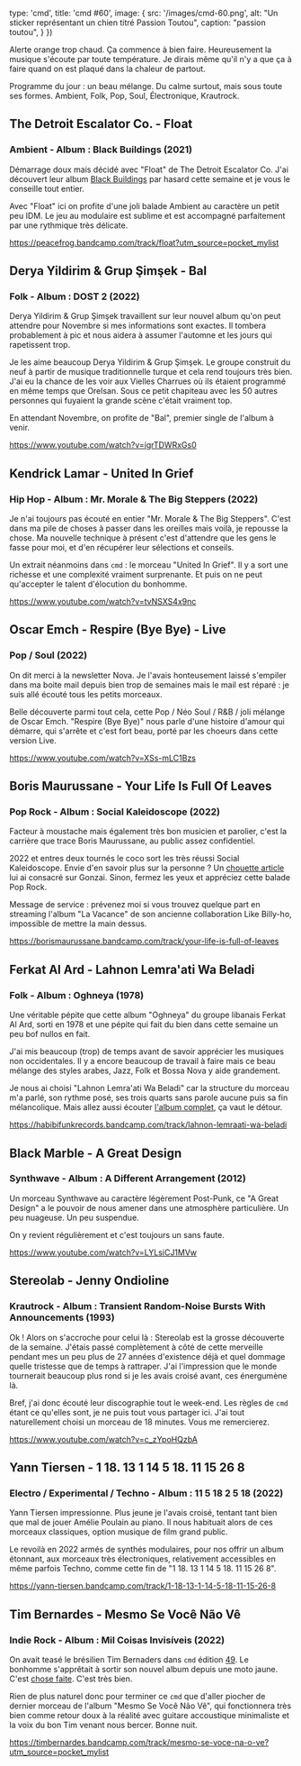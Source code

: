 
  type: 'cmd',
  title: 'cmd #60',
  image: {
    src: '/images/cmd-60.png',
    alt: "Un sticker représentant un chien titré Passion Toutou",
    caption: "passion toutou",
  }
})

Alerte orange trop chaud. Ça commence à bien faire. Heureusement la musique
s'écoute par toute température. Je dirais même qu'il n'y a que ça à faire
quand on est plaqué dans la chaleur de partout.

Programme du jour : un beau mélange. Du calme surtout, mais sous toute ses
formes. Ambient, Folk, Pop, Soul, Électronique, Krautrock.


## The Detroit Escalator Co. - Float

### Ambient - Album : Black Buildings (2021)

Démarrage doux mais décidé avec "Float" de The Detroit Escalator Co. J'ai
découvert leur album [Black
Buildings](https://peacefrog.bandcamp.com/album/black-buildings-album) par
hasard cette semaine et je vous le conseille tout entier.

Avec "Float" ici on profite d'une joli balade Ambient au caractère un petit peu
IDM. Le jeu au modulaire est sublime et est accompagné parfaitement par une
rythmique très délicate.

https://peacefrog.bandcamp.com/track/float?utm_source=pocket_mylist



## Derya Yildirim & Grup Şimşek - Bal

### Folk - Album : DOST 2 (2022)

Derya Yildirim & Grup Şimşek travaillent sur leur nouvel album qu'on peut
attendre pour Novembre si mes informations sont exactes. Il tombera
probablement à pic et nous aidera à assumer l'automne et les jours qui
rapetissent trop.

Je les aime beaucoup Derya Yildirim & Grup Şimşek. Le groupe construit du neuf
à partir de musique traditionnelle turque et cela rend toujours très bien. J'ai
eu la chance de les voir aux Vielles Charrues où ils étaient programmé en même
temps que Orelsan. Sous ce petit chapiteau avec les 50 autres personnes qui
fuyaient la grande scène c'était vraiment top.

En attendant Novembre, on profite de "Bal", premier single de l'album à venir.

https://www.youtube.com/watch?v=igrTDWRxGs0



## Kendrick Lamar - United In Grief

### Hip Hop - Album : Mr. Morale & The Big Steppers (2022)

Je n'ai toujours pas écouté en entier "Mr. Morale & The Big Steppers". C'est
dans ma pile de choses à passer dans les oreilles mais voilà, je repousse la
chose. Ma nouvelle technique à présent c'est d'attendre que les gens le fasse
pour moi, et d'en récupérer leur sélections et conseils.

Un extrait néanmoins dans `cmd` : le morceau "United In Grief". Il y a sort une
richesse et une complexité vraiment surprenante. Et puis on ne peut qu'accepter
le talent d'élocution du bonhomme.

https://www.youtube.com/watch?v=tvNSXS4x9nc



## Oscar Emch - Respire (Bye Bye) - Live

### Pop / Soul (2022)

On dit merci à la newsletter Nova. Je l'avais honteusement laissé s'empiler
dans ma boite mail depuis bien trop de semaines mais le mail est réparé : je
suis allé écouté tous les petits morceaux.

Belle découverte parmi tout cela, cette Pop / Néo Soul / R&B / joli mélange de
Oscar Emch. "Respire (Bye Bye)" nous parle d'une histoire d'amour qui démarre,
qui s'arrête et c'est fort beau, porté par les choeurs dans cette version Live.

https://www.youtube.com/watch?v=XSs-mLC1Bzs



## Boris Maurussane - Your Life Is Full Of Leaves

### Pop Rock - Album : Social Kaleidoscope (2022)

Facteur à moustache mais également très bon musicien et parolier, c'est la
carrière que trace Boris Maurussane, au public assez confidentiel.

2022 et entres deux tournés le coco sort les très réussi Social Kaleidoscope.
Envie d'en savoir plus sur la personne ? Un [chouette
article](https://gonzai.com/paroles-de-songwriters-3-boris-maurussane/?utm_source=pocket_mylist)
lui ai consacré sur Gonzai. Sinon, fermez les yeux et appréciez cette balade
Pop Rock.

Message de service : prévenez moi si vous trouvez quelque part en streaming
l'album "La Vacance" de son ancienne collaboration Like Billy-ho, impossible de
mettre la main dessus.

https://borismaurussane.bandcamp.com/track/your-life-is-full-of-leaves



## Ferkat Al Ard - Lahnon Lemra'ati Wa Beladi

### Folk - Album : Oghneya (1978)

Une véritable pépite que cette album "Oghneya" du groupe libanais Ferkat Al
Ard, sorti en 1978 et une pépite qui fait du bien dans cette semaine un peu bof
nullos en fait.

J'ai mis beaucoup (trop) de temps avant de savoir apprécier les musiques non
occidentales. Il y a encore beaucoup de travail à faire mais ce beau mélange
des styles arabes, Jazz, Folk et Bossa Nova y aide grandement.

Je nous ai choisi "Lahnon Lemra'ati Wa Beladi" car la structure du morceau m'a
parlé, son rythme posé, ses trois quarts sans parole aucune puis sa fin
mélancolique. Mais allez aussi écouter [l'album
complet](https://habibifunkrecords.bandcamp.com/album/habibi-funk-019-oghneya),
ça vaut le détour.

https://habibifunkrecords.bandcamp.com/track/lahnon-lemraati-wa-beladi



## Black Marble - A Great Design

### Synthwave - Album : A Different Arrangement (2012)

Un morceau Synthwave au caractère légèrement Post-Punk, ce "A Great Design" a
le pouvoir de nous amener dans une atmosphère particulière. Un peu nuageuse. Un
peu suspendue.

On y revient régulièrement et c'est toujours un sans faute.

https://www.youtube.com/watch?v=LYLsiCJ1MVw



## Stereolab - Jenny Ondioline

### Krautrock - Album : Transient Random-Noise Bursts With Announcements (1993)

Ok ! Alors on s'accroche pour celui là : Stereolab est la grosse découverte de
la semaine. J'étais passé complètement à côté de cette merveille pendant mes un
peu plus de 27 années d'existence déjà et quel dommage quelle tristesse que de
temps à rattraper. J'ai l'impression que le monde tournerait beaucoup plus rond
si je les avais croisé avant, ces énergumène là.

Bref, j'ai donc écouté leur discographie tout le week-end. Les règles de `cmd`
étant ce qu'elles sont, je ne puis tout vous partager ici. J'ai tout
naturellement choisi un morceau de 18 minutes. Vous me remercierez.

https://www.youtube.com/watch?v=c_zYpoHQzbA



## Yann Tiersen - 1 18. 13 1 14 5 18. 11 15 26 8

### Electro / Experimental / Techno - Album : 11 5 18 2 5 18 (2022)

Yann Tiersen impressionne. Plus jeune je l'avais croisé, tentant tant bien que
mal de jouer Amélie Poulain au piano. Il nous habituait alors de ces morceaux
classiques, option musique de film grand public.

Le revoilà en 2022 armés de synthés modulaires, pour nos offrir un album
étonnant, aux morceaux très électroniques, relativement accessibles en même
parfois Techno, comme cette fin de "1 18. 13 1 14 5 18. 11 15 26 8".

https://yann-tiersen.bandcamp.com/track/1-18-13-1-14-5-18-11-15-26-8



## Tim Bernardes - Mesmo Se Você Não Vê

### Indie Rock - Album : Mil Coisas Invisíveis (2022)

On avait teasé le brésilien Tim Bernaders dans `cmd` édition
[49](https://cmd.wuips.com/post/2022-05-27-cmd-49). Le bonhomme s'apprêtait à
sortir son nouvel album depuis une moto jaune. C'est [chose
faite](https://timbernardes.bandcamp.com/album/mil-coisas-invis-veis). C'est
très bien.

Rien de plus naturel donc pour terminer ce `cmd` que d'aller piocher de dernier
morceau de l'album "Mesmo Se Você Não Vê", qui fonctionnera très bien comme
retour doux à la réalité avec guitare accoustique minimaliste et la voix du bon
Tim venant nous bercer. Bonne nuit.

https://timbernardes.bandcamp.com/track/mesmo-se-voce-na-o-ve?utm_source=pocket_mylist

